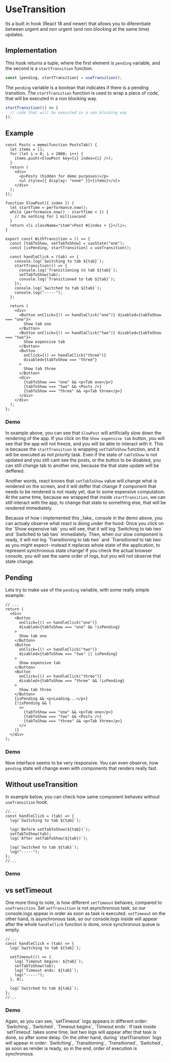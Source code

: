 # UseTransition

Its a built in hook (React 18 and newer) that allows you to diferentiate between urgent and non urgent (and non blocking at the same time) updates.

## Implementation

This hook returns a tuple, where the first element is `pending` variable, and the second is a `startTransition` function.

```jsx
const [pending, startTransition] = useTransition();
```

The `pending` variable is a boolean that indicates if there is a pending transition. The `startTransition` function is used to wrap a piece of code, that will be executed in a non blocking way.

```jsx
startTransition(() => {
  // code that will be executed in a non blocking way
});
```

## Example

```tsx filename="useTransition.tsx" copy
const Posts = memo(function PostsTab() {
  let items = [];
  for (let i = 0; i < 2000; i++) {
    items.push(<SlowPost key={i} index={i} />);
  }
  return (
    <div>
      <p>Posts (hidden for demo purposes)</p>
      <ul style={{ display: "none" }}>{items}</ul>
    </div>
  );
});

function SlowPost({ index }) {
  let startTime = performance.now();
  while (performance.now() - startTime < 1) {
    // Do nothing for 1 millisecond
  }
  return <li className="item">Post #{index + 1}</li>;
}

export const WithTransition = () => {
  const [tabToShow, setTabToShow] = useState("one");
  const [isPending, startTransition] = useTransition();

  const handleClick = (tab) => {
    console.log(`Switching to tab ${tab}`);
    startTransition(() => {
      console.log(`Transitioning to tab ${tab}`);
      setTabToShow(tab);
      console.log(`Transitioned to tab ${tab}`);
    });
    console.log(`Switched to tab ${tab}`);
    console.log("-----");
  };

  return (
    <div>
      <Button onClick={() => handleClick("one")} disabled={tabToShow === "one"}>
        Show tab one
      </Button>
      <Button onClick={() => handleClick("two")} disabled={tabToShow === "two"}>
        Show expensive tab
      </Button>
      <Button
        onClick={() => handleClick("three")}
        disabled={tabToShow === "three"}
      >
        Show tab three
      </Button>
      <div>
        {tabToShow === "one" && <p>Tab one</p>}
        {tabToShow === "two" && <Posts />}
        {tabToShow === "three" && <p>Tab three</p>}
      </div>
    </div>
  );
};
```

### Demo


<AppWrapper log>
  <WithTransition />
</AppWrapper>

In example above, you can see that `SlowPost` will artificially slow down the rendering of the app. If you click on the `Show expensive tab` button, you will see that the app will not freeze, and you will be able to interact with it. This is because the `startTransition` is wrapping `setTabToShow` function, and it will be executed as _not priority_ task. Even if the state of `tabToShow` is not updated and you still cant see the posts, or the button to be disabled, you can still change tab to another one, because the that state update will be deffered.

Another words, react knows that `setTabToShow` value will change what is rendered on the screen, and it will deffer that change if component that needs to be rendered is not ready yet, due to some expensive computation. At the same time, because we wrapped that inside `startTransition`, we can still interact with the app, to change that state to something else, that will be rendered immediately.


<Callout emoji="💡">
  Because of how i implemented this _fake_ console in the demo above, you can
  actualy observe what react is doing under the hood: Once you click on the
  `Show expensive tab` you will see, that it will log `Switching to tab two` and
  `Switched to tab two` immediately. Then, when our slow component is ready, it
  will not log `Transitioning to tab two` and `Transitioned to tab two` as you
  might expect- instead it replaces whole state of the application, to represent
  synchronous state change! If you check the actual browser console, you will
  see the same order of logs, but you will not observe that state change.
</Callout>

## Pending

Lets try to make use of the `pending` variable, with some really simple example:

```tsx fileName="useTransition.tsx" copy
// ...
return (
  <div>
    <Button
      onClick={() => handleClick("one")}
      disabled={tabToShow === "one" && !isPending}
    >
      Show tab one
    </Button>
    <Button
      onClick={() => handleClick("two")}
      disabled={tabToShow === "two" || isPending}
    >
      Show expensive tab
    </Button>
    <Button
      onClick={() => handleClick("three")}
      disabled={tabToShow === "three" && !isPending}
    >
      Show tab three
    </Button>
    {isPending && <p>Loading...</p>}
    {!isPending && (
      <>
        {tabToShow === "one" && <p>Tab one</p>}
        {tabToShow === "two" && <Posts />}
        {tabToShow === "three" && <p>Tab three</p>}
      </>
    )}
  </div>
);
```

### Demo


<AppWrapper log>
  <TransitionWithPending />
</AppWrapper>

Now interface seems to be very responsive. You can even observe, how `pending` state will change even with components that renders really fast.

## Without useTransition

In example below, you can check how same component behaves without `useTransition` hook.

```tsx fileName="useTransition.tsx" copy
//...
const handleClick = (tab) => {
  log(`Switching to tab ${tab}`);

  log(`Before setTabToShow(${tab})`);
  setTabToShow(tab);
  log(`After setTabToShow(${tab})`);

  log(`Switched to tab ${tab}`);
  log("-----");
};
//...
```

### Demo


<AppWrapper log>
  <WithoutTransition />
</AppWrapper>

## vs setTimeout

One more thing to note, is how different `setTimeout` behaves, compared to `useTransition`. Set `setTransition` is not asynchronous task, so our console.logs appear in order as soon as task is executed. `setTimeout` on the other hand, is asynchronous task, so our console.logs inside will appear after the whole `handleClick` function is done, once synchronous queue is empty.

```tsx fileName="useTransition.tsx" copy
//...
const handleClick = (tab) => {
  log(`Switching to tab ${tab}`);

  setTimeout(() => {
    log(`Timeout begins: ${tab}`);
    setTabToShow(tab);
    log(`Timeout ends: ${tab}`);
    log("-----");
  }, 0);

  log(`Switched to tab ${tab}`);
};
//...
```

### Demo


<AppWrapper log>
  <WithTimeout />
</AppWrapper>

<Callout emoji="💡">
  Again, as you can see, `setTimeout` logs appears in different order:
  `Switching`, `Switched`, `Timeout begins`, `Timeout ends`. If task inside
  `setTimeout` takes some time, last two logs will appear after that task is
  done, so after some delay. On the other hand, during `startTransition` logs
  will appear in order: `Switching`, `Transitioning`, `Transitioned`,
  `Switched`, as soon as render is ready, so in the end, order of execution is
  synchronous.
</Callout>
